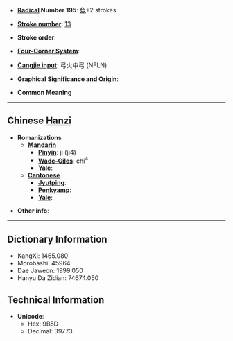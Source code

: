 * '''[[Wiktionary:Chinese radical index| Radical]] Number 195''': [[Wiktionary:Chinese radical index 魚|魚]]+2 strokes

* '''[[Wiktionary:Chinese total strokes index|Stroke number]]''': [[Wiktionary:Chinese total strokes index 13|13]]

* '''Stroke order''': 

* '''[[Wiktionary:Chinese four corner index|Four-Corner System]]''': 

* '''[[Wiktionary:Chinese Cangjie index|Cangjie input]]''': 弓火中弓 (NFLN)

* '''Graphical Significance and Origin''': 

* '''Common Meaning'''

----

== Chinese [[Hanzi]] ==

* '''Romanizations'''
** '''[[Mandarin]]'''
*** '''[[Pinyin]]''': jì (ji4)
*** '''[[Wade-Giles]]''': chi<sup>4</sup>
*** '''[[Yale]]''': 
** '''[[Cantonese]]'''
*** '''[[Jyutping]]''':
*** '''[[Penkyamp]]''': 
*** '''[[Yale]]''': 

* '''Other info''': 

----

== Dictionary Information ==

* KangXi: 1465.080
* Morobashi: 45964
* Dae Jaweon: 1999.050
* Hanyu Da Zidian: 74674.050

== Technical Information ==

* '''Unicode''':
** Hex: 9B5D
** Decimal: 39773